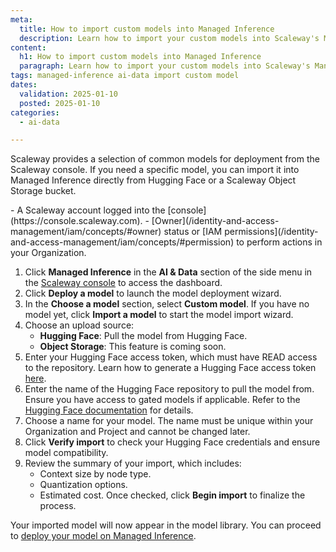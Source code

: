 ```yaml
---
meta:
  title: How to import custom models into Managed Inference
  description: Learn how to import your custom models into Scaleway's Managed Inference platform.
content:
  h1: How to import custom models into Managed Inference
  paragraph: Learn how to import your custom models into Scaleway's Managed Inference platform.
tags: managed-inference ai-data import custom model
dates:
  validation: 2025-01-10
  posted: 2025-01-10
categories:
  - ai-data

---
```


Scaleway provides a selection of common models for deployment from the Scaleway console. If you need a specific model, you can import it into Managed Inference directly from Hugging Face or a Scaleway Object Storage bucket.

<Macro id="requirements" />
- A Scaleway account logged into the [console](https://console.scaleway.com).  
- [Owner](/identity-and-access-management/iam/concepts/#owner) status or [IAM permissions](/identity-and-access-management/iam/concepts/#permission) to perform actions in your Organization.

1. Click **Managed Inference** in the **AI & Data** section of the side menu in the [Scaleway console](https://console.scaleway.com/) to access the dashboard.
2. Click **Deploy a model** to launch the model deployment wizard.
3. In the **Choose a model** section, select **Custom model**. If you have no model yet, click **Import a model** to start the model import wizard.
4. Choose an upload source:
   - **Hugging Face**: Pull the model from Hugging Face.
   - **Object Storage**: This feature is coming soon.
5. Enter your Hugging Face access token, which must have READ access to the repository.
    <Message type="note">
      Learn how to generate a Hugging Face access token [here](https://huggingface.co/docs/hub/security-tokens).
    </Message>
6. Enter the name of the Hugging Face repository to pull the model from.
    <Message type="note">
      Ensure you have access to gated models if applicable. Refer to the [Hugging Face documentation](https://huggingface.co/docs/hub/en/models-gated) for details.
    </Message>
7. Choose a name for your model. The name must be unique within your Organization and Project and cannot be changed later.
8. Click **Verify import** to check your Hugging Face credentials and ensure model compatibility.
9. Review the summary of your import, which includes:
    - Context size by node type.
    - Quantization options.
    - Estimated cost.
   Once checked, click **Begin import** to finalize the process.

Your imported model will now appear in the model library. You can proceed to [deploy your model on Managed Inference](/ai-data/managed-inference/how-to/create-deployment/).
